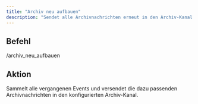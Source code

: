 ```yaml
---
title: "Archiv neu aufbauen"
description: "Sendet alle Archivnachrichten erneut in den Archiv-Kanal."
---
```


## Befehl

/archiv_neu_aufbauen

## Aktion

Sammelt alle vergangenen Events und versendet die dazu passenden Archivnachrichten in den konfigurierten Archiv-Kanal.
